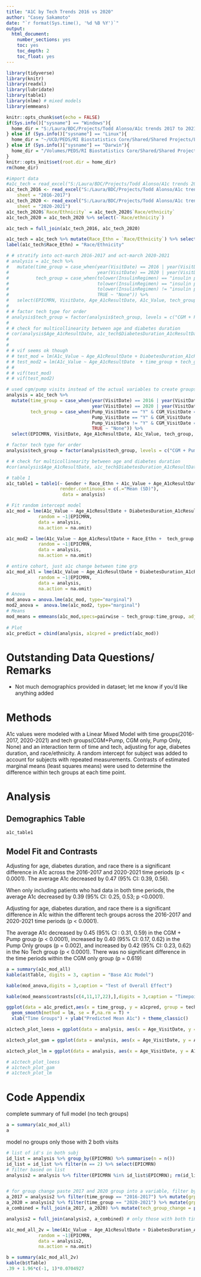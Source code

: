 ---
title: "A1C by Tech Trends 2016 vs 2020"
author: "Casey Sakamoto"
date: "`r format(Sys.time(), '%d %B %Y')`"
output:
  html_document:
    number_sections: yes
    toc: yes
    toc_depth: 2
    toc_float: yes
---

```{r setup, include=FALSE}
library(tidyverse)
library(knitr)
library(readxl)
library(lubridate)
library(table1)
library(nlme) # mixed models
library(emmeans)

knitr::opts_chunk$set(echo = FALSE)
if(Sys.info()["sysname"] == "Windows"){
  home_dir = "S:/Laura/BDC/Projects/Todd Alonso/A1c trends 2017 to 2021 by tech"
} else if (Sys.info()["sysname"] == "Linux"){
  home_dir = "~/UCD/PEDS/RI Biostatistics Core/Shared/Shared Projects/Laura/BDC/Projects"
} else if (Sys.info()["sysname"] == "Darwin"){
  home_dir = "/Volumes/PEDS/RI Biostatistics Core/Shared/Shared Projects/Laura/BDC/Projects"
}
knitr::opts_knit$set(root.dir = home_dir)
rm(home_dir)

#import data
#a1c_tech = read_excel("S:/Laura/BDC/Projects/Todd Alonso/A1c trends 2017 to 2021 by tech/Data raw/Change in A1c 2017 to 2021 by tech_only encounters to be used for analysis.xlsx")
a1c_tech_2016 <- read_excel("S:/Laura/BDC/Projects/Todd Alonso/A1c trends 2017 to 2021 by tech/Data raw/Change in A1c 2017 to 2021_new.xlsx", 
    sheet = "2016-2017")
a1c_tech_2020 <- read_excel("S:/Laura/BDC/Projects/Todd Alonso/A1c trends 2017 to 2021 by tech/Data raw/Change in A1c 2017 to 2021_new.xlsx", 
    sheet = "2020-2021")
a1c_tech_2020$`Race/Ethnicity` = a1c_tech_2020$`Race/ethnicity`
a1c_tech_2020 = a1c_tech_2020 %>% select(-`Race/ethnicity`)

a1c_tech = full_join(a1c_tech_2016, a1c_tech_2020)

a1c_tech = a1c_tech %>% mutate(Race_Ethn = `Race/Ethnicity`) %>% select(-`Race/Ethnicity`)
label(a1c_tech$Race_Ethn) = "Race/Ethnicity"
```

```{r data clean1, include=FALSE}
# # stratify into oct-march 2016-2017 and oct-march 2020-2021
# analysis = a1c_tech %>% 
#   mutate(time_group = case_when(year(VisitDate) == 2016 | year(VisitDate) == 2017 ~ "2016-2017",
#                                 year(VisitDate) == 2020 | year(VisitDate) == 2021 ~ "2020-2021"),
#          tech_group = case_when(tolower(InsulinRegimen) == "insulin pump" & CGM == "Yes" ~ "CGM + Pump",
#                                 tolower(InsulinRegimen) == "insulin pump" & CGM != "Yes" ~ "Pump Alone",
#                                 tolower(InsulinRegimen) != "insulin pump" & CGM == "Yes" ~ "CGM Alone",
#                                 TRUE ~ "None")) %>% 
#   select(EPICMRN, VisitDate, Age_A1cResultDate, A1c_Value, tech_group, InsulinRegimen, CGM, time_group, DiabetesDuration_A1cResultDate) 
# 
# # factor tech type for order
# analysis$tech_group = factor(analysis$tech_group, levels = c("CGM + Pump", "CGM Alone", "Pump Alone", "None"))
# 
# # check for multicollinearity between age and diabetes duration
# cor(analysis$Age_A1cResultDate, a1c_tech$DiabetesDuration_A1cResultDate) # 0.58 correlation, pretty strong
# 
# 
# # vif seems ok though
# # test_mod = lm(A1c_Value ~ Age_A1cResultDate + DiabetesDuration_A1cResultDate + time_group + tech_group, data = analysis)
# # test_mod2 = lm(A1c_Value ~ Age_A1cResultDate  + time_group + tech_group, data = analysis)
# # 
# # vif(test_mod)
# # vif(test_mod2)
```

```{r dataclean2}
# used cgm/pump visits instead of the actual variables to create groups to align with Todd's counts
analysis = a1c_tech %>% 
  mutate(time_group = case_when(year(VisitDate) == 2016 | year(VisitDate) == 2017 ~ "2016-2017",
                                year(VisitDate) == 2020 | year(VisitDate) == 2021 ~ "2020-2021"),
         tech_group = case_when(Pump_VisitDate == "Y" & CGM_VisitDate == "Y" ~ "CGM + Pump",
                                Pump_VisitDate == "Y" & CGM_VisitDate != "Y" ~ "Pump Alone",
                                Pump_VisitDate != "Y" & CGM_VisitDate == "Y" ~ "CGM Alone",
                                TRUE ~ "None")) %>% 
  select(EPICMRN, VisitDate, Age_A1cResultDate, A1c_Value, tech_group, time_group, DiabetesDuration_A1cResultDate, Gender, Race_Ethn) 

# factor tech type for order
analysis$tech_group = factor(analysis$tech_group, levels = c("CGM + Pump", "CGM Alone", "Pump Alone", "None"))

# # check for multicollinearity between age and diabetes duration
#cor(analysis$Age_A1cResultDate, a1c_tech$DiabetesDuration_A1cResultDate) # 0.58 correlation, pretty strong, same as above
```

```{r analysis, include=FALSE}
# table 1
a1c_table1 = table1(~ Gender + Race_Ethn + A1c_Value + Age_A1cResultDate + DiabetesDuration_A1cResultDate  | tech_group*time_group,
                    render.continuous = c(.="Mean (SD)"),
                     data = analysis)

# Fit random intercept model
a1c_mod = lme(A1c_Value ~ Age_A1cResultDate + DiabetesDuration_A1cResultDate + Race_Ethn + tech_group + time_group + tech_group*time_group,
            random = ~1|EPICMRN,
            data = analysis,
            na.action = na.omit)

a1c_mod2 = lme(A1c_Value ~ Age_A1cResultDate + Race_Ethn +  tech_group + time_group + tech_group*time_group,
            random = ~1|EPICMRN,
            data = analysis,
            na.action = na.omit)

# entire cohort, just a1c change between time grp
a1c_mod_all = lme(A1c_Value ~ Age_A1cResultDate + DiabetesDuration_A1cResultDate + Race_Ethn +  time_group ,
            random = ~1|EPICMRN,
            data = analysis,
            na.action = na.omit)
# Anova
mod_anova = anova.lme(a1c_mod, type="marginal")
mod2_anova =  anova.lme(a1c_mod2, type="marginal")
# Means
mod_means = emmeans(a1c_mod,specs=pairwise ~ tech_group:time_group, adjust="tukey")
  
# Plot
a1c_predict = cbind(analysis, a1cpred = predict(a1c_mod))
```

# Outstanding Data Questions/ Remarks

* Not much demographics provided in dataset; let me know if you'd like anything added

# Methods

A1c values were modeled with a Linear Mixed Model with time groups(2016-2017, 2020-2021) and tech groups(CGM+Pump, CGM only, Pump Only, None) and an interaction term of time and tech, adjusting for age, diabetes duration, and race/ethnicity. A random intercept for subject was added to account for subjects with repeated measurements. Contrasts of estimated marginal means (least squares means) were used to determine the difference within tech groups at each time point.

# Analysis

## Demographics Table
```{r Table 1}
a1c_table1
```

## Model Fit and Contrasts

Adjusting for age, diabetes duration, and race there is a significant difference in A1c across the 2016-2017 and 2020-2021 time periods (p < 0.0001). The average A1c decreased by 0.47 (95% CI: 0.39, 0.56). 

When only including patients who had data in both time periods, the average A1c decreased by 0.39 (95% CI: 0.25, 0.53; p <0.0001). 

Adjusting for age, diabetes duration, and race there is a significant difference in A1c within the different tech groups across the 2016-2017 and 2020-2021 time periods (p < 0.0001).

The average A1c decreased by 0.45 (95% CI : 0.31, 0.59) in the CGM + Pump group (p < 0.0001), increased by 0.40 (95% CI: 0.17, 0.62) in the Pump Only groups (p = 0.002), and increased by 0.42 (95% CI: 0.23, 0.62) in the No Tech group (p < 0.0001). There was no significant difference in the time periods within the CGM only group (p = 0.619) 


```{r model}
a = summary(a1c_mod_all)
kable(a$tTable, digits = 3, caption = "Base A1c Model")

kable(mod_anova,digits = 3,caption = "Test of Overall Effect")

kable(mod_means$contrasts[c(4,11,17,22),],digits = 3,caption = "Timepoint Means")

ggplot(data = a1c_predict,aes(x = time_group, y = a1cpred, group = tech_group, color = tech_group))+
  geom_smooth(method = lm, se = F,na.rm = T) + 
  xlab("Time Groups") + ylab("Predicted Mean A1c") + theme_classic() 
```


```{r plot, include=FALSE}
a1ctech_plot_loess = ggplot(data = analysis, aes(x = Age_VisitDate, y = A1c_Value, color = tech_group, linetype = time_group)) + geom_smooth(method = "loess", se = FALSE) + theme_classic() + labs(title = "Loess")

a1ctech_plot_gam = ggplot(data = analysis, aes(x = Age_VisitDate, y = A1c_Value, color = tech_group, linetype = time_group)) + geom_smooth(method = "gam", se = FALSE) + theme_classic() + labs(title = "gam")

a1ctech_plot_lm = ggplot(data = analysis, aes(x = Age_VisitDate, y = A1c_Value, color = tech_group, linetype = time_group)) + geom_smooth(method = "lm", se = FALSE) + theme_classic() + labs(title = "lm")

# a1ctech_plot_loess
# a1ctech_plot_gam
# a1ctech_plot_lm
```
# Code Appendix
complete summary of full model (no tech groups)
```{r code appendix}
a = summary(a1c_mod_all)
a
```

model no groups only those with 2 both visits
```{r all grps}
# list of id's in both subj
id_list = analysis %>% group_by(EPICMRN) %>% summarise(n = n())
id_list = id_list %>% filter(n == 2) %>% select(EPICMRN)
# filter based on list
analysis2 = analysis %>% filter(EPICMRN %in% id_list$EPICMRN); rm(id_list)


# for group change paste 2017 and 2020 group into a variable, filter by same/same (subanalsyis2) or switched groups (3)
a_2017 = analysis2 %>% filter(time_group == "2016-2017") %>% mutate(grp2016 = tech_group) %>% select(EPICMRN, grp2016)
a_2020 = analysis2 %>% filter(time_group == "2020-2021") %>% mutate(grp2020 = tech_group) %>% select(EPICMRN, grp2020)
a_combined = full_join(a_2017, a_2020) %>% mutate(tech_group_change = paste0(grp2016, "/", grp2020)); rm(a_2017, a_2020)

analysis2 = full_join(analysis2, a_combined) # only those with both time windows

a1c_mod_all_2v = lme(A1c_Value ~ Age_A1cResultDate + DiabetesDuration_A1cResultDate + Race_Ethn +  time_group ,
            random = ~1|EPICMRN,
            data = analysis2,
            na.action = na.omit)

b = summary(a1c_mod_all_2v)
kable(b$tTable)
.39 + 1.96*c(-1, 1)*0.0704927
```
